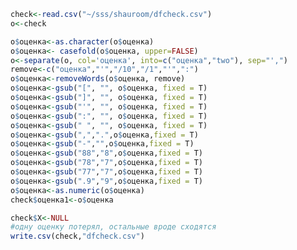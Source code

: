 ```r
check<-read.csv("~/sss/shauroom/dfcheck.csv")
o<-check

o$оценка<-as.character(o$оценка)
o$оценка<- casefold(o$оценка, upper=FALSE)
o<-separate(o, col='оценка', into=c("оценка","two"), sep="',")
remove<-c("оценка","'","/10","/1","'",":")
o$оценка<-removeWords(o$оценка, remove)
o$оценка<-gsub("[", "", o$оценка, fixed = T)
o$оценка<-gsub("]", "", o$оценка, fixed = T)
o$оценка<-gsub("'", "", o$оценка, fixed = T)
o$оценка<-gsub(":", "", o$оценка, fixed = T)
o$оценка<-gsub(" ", "", o$оценка, fixed = T)
o$оценка<-gsub(",",".",o$оценка,fixed = T)
o$оценка<-gsub("-","",o$оценка,fixed = T)
o$оценка<-gsub("88","8",o$оценка,fixed = T)
o$оценка<-gsub("78","7",o$оценка,fixed = T)
o$оценка<-gsub("77","7",o$оценка,fixed = T)
o$оценка<-gsub(".9","9",o$оценка,fixed = T)
o$оценка<-as.numeric(o$оценка)
check$оценка1<-o$оценка

check$X<-NULL
#одну оценку потерял, остальные вроде сходятся
write.csv(check,"dfcheck.csv")

```

